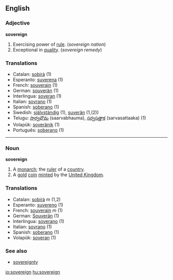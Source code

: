 ==English==

===Adjective===
'''sovereign'''

# Exercising power of [[rule]].  (''sovereign nation'')
# Exceptional in [[quality]].  (''sovereign remedy'')

===Translations===
*Catalan: [[sobirà]] (1)
*Esperanto: [[suverena]] (1)
*French: [[souverain]]  (1)
*German: [[souverän]]  (1)
*Interlingua: [[soveran]]  (1)
*Italian: [[sovrano]]  (1)
*Spanish: [[soberano]] (1)
*Swedish: [[självständig]] (1), [[suverän]] (1,(2))
*Telugu: [[సార్వభౌమ]] (saarvabhauma), [[సర్వసత్తాక]] (sarvasattaaka) (1)
*Volapük: [[soveränik]] (1)
*Português: [[soberano]] (1)
 
----

===Noun===
'''sovereign'''

#A [[monarch]]; the [[ruler]] of a [[country]].
#A [[gold]] [[coin]] [[mint]]ed by the [[United Kingdom]].

===Translations===
*Catalan: [[sobirà]] ''m'' (1,2)
*Esperanto: [[suvereno]] (1)
*French: [[souverain]] ''m'' (1)
*German: [[Souverän]]  (1)
*Interlingua: [[soverano]] (1) 
*Italian: [[sovrano]]  (1)
*Spanish: [[soberano]] (1)
*Volapük: [[soveran]] (1)

===See also===
*[[sovereignty]]

[[io:sovereign]]
[[hu:sovereign]]